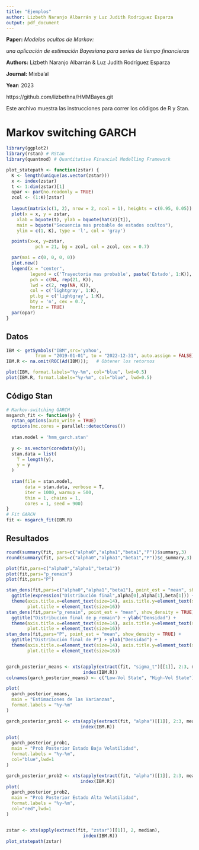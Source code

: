 ```yaml
---
title: "Ejemplos"
author: Lizbeth Naranjo Albarrán y Luz Judith Rodriguez Esparza 
output: pdf_document
---
```


**Paper:** *Modelos ocultos de Markov:*  

*una aplicación de estimación Bayesiana para series de tiempo financieras*  

**Authors:** Lizbeth Naranjo Albarrán \&
Luz Judith Rodríguez Esparza  

**Journal:** Mixba'al

**Year:** 2023

https://github.com/lizbethna/HMMBayes.git

Este archivo muestra las instrucciones para correr los códigos de R y Stan.  

# Markov switching GARCH 

```r
library(ggplot2)   
library(rstan) # RStan
library(quantmod) # Quantitative Financial Modelling Framework
```



```r

plot_statepath <- function(zstar) {
  K <- length(unique(as.vector(zstar)))
  x <- index(zstar)
  t <- 1:dim(zstar)[1]
  opar <- par(no.readonly = TRUE)
  zcol <- (1:K)[zstar] 
  
  layout(matrix(c(1, 2), nrow = 2, ncol = 1), heights = c(0.95, 0.05))
  plot(x = x, y = zstar,
    xlab = bquote(t), ylab = bquote(hat(z)[t]),
    main = bquote("Secuencia mas probable de estados ocultos"),
    ylim = c(1, K), type = 'l', col = 'gray')

  points(x=x, y=zstar,
           pch = 21, bg = zcol, col = zcol, cex = 0.7)

  par(mai = c(0, 0, 0, 0))
  plot.new()
  legend(x = "center",
         legend = c('Trayectoria mas probable', paste('Estado', 1:K)),
         pch = c(NA, rep(21, K)),
         lwd = c(2, rep(NA, K)),
         col = c('lightgray', 1:K),
         pt.bg = c('lightgray', 1:K),
         bty = 'n', cex = 0.7,
         horiz = TRUE)
  par(opar)
}

```

## Datos 

```r
IBM <- getSymbols("IBM",src='yahoo', 
           from = "2019-01-01", to = "2022-12-31", auto.assign = FALSE)   # Obtener los datos
IBM.R <- na.omit(ROC(Ad(IBM)));   # Obtener los retornos

plot(IBM, format.labels="%y-%m", col="blue", lwd=0.5)
plot(IBM.R, format.labels="%y-%m", col="blue", lwd=0.5)
```


## Código Stan 

```r
# Markov-switching GARCH
msgarch_fit <- function(y) {
  rstan_options(auto_write = TRUE)
  options(mc.cores = parallel::detectCores())
  
  stan.model = 'hmm_garch.stan'
  
  y <- as.vector(coredata(y)); 
  stan.data = list(
    T = length(y),
    y = y
  )
  
  stan(file = stan.model,
       data = stan.data, verbose = T,
       iter = 1000, warmup = 500,
       thin = 1, chains = 1,
       cores = 1, seed = 900)
}
# Fit GARCH
fit <- msgarch_fit(IBM.R)


```
## Resultados

```r

round(summary(fit, pars=c("alpha0","alpha1","beta1","P"))$summary,3)
round(summary(fit, pars=c("alpha0","alpha1","beta1","P"))$c_summary,3)

```

```r

plot(fit,pars=c("alpha0","alpha1","beta1"))
plot(fit,pars="p_remain")
plot(fit,pars="P")

stan_dens(fit,pars=c("alpha0","alpha1","beta1"), point_est = "mean", show_density = TRUE) + 
  ggtitle(expression("Distribución final",alpha[0],alpha[1],beta[1])) + ylab("Densidad") + 
  theme(axis.title.x=element_text(size=14), axis.title.y=element_text(size=14), 
        plot.title = element_text(size=16)) 
stan_dens(fit,pars="p_remain", point_est = "mean", show_density = TRUE) + 
  ggtitle("Distribución final de p_remain") + ylab("Densidad") + 
  theme(axis.title.x=element_text(size=14), axis.title.y=element_text(size=14), 
        plot.title = element_text(size=16)) 
stan_dens(fit,pars="P", point_est = "mean", show_density = TRUE) + 
  ggtitle("Distribución final de P") + ylab("Densidad") + 
  theme(axis.title.x=element_text(size=14), axis.title.y=element_text(size=14), 
        plot.title = element_text(size=16)) 


garch_posterior_means <- xts(apply(extract(fit, "sigma_t")[[1]], 2:3, mean), 
                             index(IBM.R))
colnames(garch_posterior_means) <- c("Low-Vol State", "High-Vol State")

plot(
  garch_posterior_means, 
  main = "Estimaciones de las Varianzas", 
  format.labels = "%y-%m"
)

garch_posterior_prob1 <- xts(apply(extract(fit, "alpha")[[1]], 2:3, mean)[,1], 
                            index(IBM.R))

plot(
  garch_posterior_prob1,
  main = "Prob Posterior Estado Baja Volatilidad",
  format.labels = "%y-%m",
  col="blue",lwd=1
)

garch_posterior_prob2 <- xts(apply(extract(fit, "alpha")[[1]], 2:3, mean)[,2], 
                            index(IBM.R))
plot(
  garch_posterior_prob2,
  main = "Prob Posterior Estado Alta Volatilidad",
  format.labels = "%y-%m",
  col="red",lwd=1
)


zstar <- xts(apply(extract(fit, "zstar")[[1]], 2, median), 
                             index(IBM.R))
plot_statepath(zstar)

```



